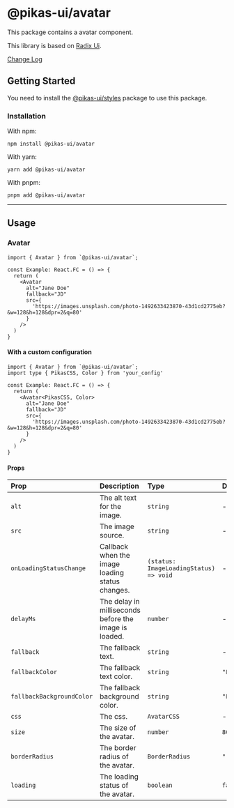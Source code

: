 

<NextSeo title="Avatar" />

# @pikas-ui/avatar

This package contains a avatar component.

This library is based on [Radix Ui](https://www.radix-ui.com/).

<a href="https://github.com/Achaak/pikas/blob/main/packages/ui/avatar/CHANGELOG.md">
  Change Log
</a>

## Getting Started

You need to install the <a href={stylesLink}>@pikas-ui/styles</a> package to use this package.

### Installation

With npm:

```
npm install @pikas-ui/avatar
```

With yarn:

```
yarn add @pikas-ui/avatar
```

With pnpm:

```
pnpm add @pikas-ui/avatar
```

---

## Usage

### Avatar

<AvatarExample />

```tsx
import { Avatar } from `@pikas-ui/avatar`;

const Example: React.FC = () => {
  return (
    <Avatar
      alt="Jane Doe"
      fallback="JD"
      src={
        'https://images.unsplash.com/photo-1492633423870-43d1cd2775eb?&w=128&h=128&dpr=2&q=80'
      }
    />
  )
}
```

#### With a custom configuration

```tsx
import { Avatar } from `@pikas-ui/avatar`;
import type { PikasCSS, Color } from 'your_config'

const Example: React.FC = () => {
  return (
    <Avatar<PikasCSS, Color>
      alt="Jane Doe"
      fallback="JD"
      src={
        'https://images.unsplash.com/photo-1492633423870-43d1cd2775eb?&w=128&h=128&dpr=2&q=80'
      }
    />
  )
}
```

#### Props

| Prop                      | Description                                           | Type                                   | Default                |
| :------------------------ | :---------------------------------------------------- | :------------------------------------- | :--------------------- |
| `alt`                     | The alt text for the image.                           | `string`                               | -                      |
| `src`                     | The image source.                                     | `string`                               | -                      |
| `onLoadingStatusChange`   | Callback when the image loading status changes.       | `(status: ImageLoadingStatus) => void` | -                      |
| `delayMs`                 | The delay in milliseconds before the image is loaded. | `number`                               | -                      |
| `fallback`                | The fallback text.                                    | `string`                               | -                      |
| `fallbackColor`           | The fallback text color.                              | `string`                               | `"PRIMARY"`            |
| `fallbackBackgroundColor` | The fallback background color.                        | `string`                               | `"PRIMARY_LIGHTEST_2"` |
| `css`                     | The css.                                              | `AvatarCSS`                            | -                      |
| `size`                    | The size of the avatar.                               | `number`                               | `80`                   |
| `borderRadius`            | The border radius of the avatar.                      | `BorderRadius`                         | `"round"`              |
| `loading`                 | The loading status of the avatar.                     | `boolean`                              | `false`                |
